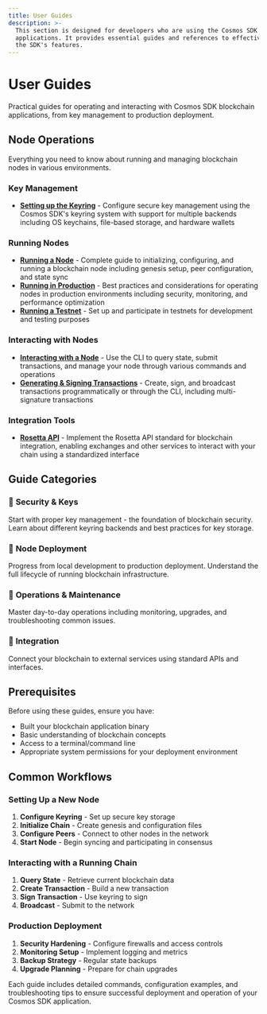 ```yaml
---
title: User Guides
description: >-
  This section is designed for developers who are using the Cosmos SDK to build
  applications. It provides essential guides and references to effectively use
  the SDK's features.
---
```


# User Guides

Practical guides for operating and interacting with Cosmos SDK blockchain applications, from key management to production deployment.

## Node Operations

Everything you need to know about running and managing blockchain nodes in various environments.

### Key Management

- **[Setting up the Keyring](run-node/keyring.mdx)** - Configure secure key management using the Cosmos SDK's keyring system with support for multiple backends including OS keychains, file-based storage, and hardware wallets

### Running Nodes

- **[Running a Node](run-node/run-node.mdx)** - Complete guide to initializing, configuring, and running a blockchain node including genesis setup, peer configuration, and state sync
- **[Running in Production](run-node/run-production.mdx)** - Best practices and considerations for operating nodes in production environments including security, monitoring, and performance optimization
- **[Running a Testnet](run-node/run-testnet.mdx)** - Set up and participate in testnets for development and testing purposes

### Interacting with Nodes

- **[Interacting with a Node](run-node/interact-node.mdx)** - Use the CLI to query state, submit transactions, and manage your node through various commands and operations
- **[Generating & Signing Transactions](run-node/txs.mdx)** - Create, sign, and broadcast transactions programmatically or through the CLI, including multi-signature transactions

### Integration Tools

- **[Rosetta API](run-node/rosetta.mdx)** - Implement the Rosetta API standard for blockchain integration, enabling exchanges and other services to interact with your chain using a standardized interface

## Guide Categories

### 🔑 **Security & Keys**
Start with proper key management - the foundation of blockchain security. Learn about different keyring backends and best practices for key storage.

### 🚀 **Node Deployment**
Progress from local development to production deployment. Understand the full lifecycle of running blockchain infrastructure.

### 🔧 **Operations & Maintenance**
Master day-to-day operations including monitoring, upgrades, and troubleshooting common issues.

### 🔌 **Integration**
Connect your blockchain to external services using standard APIs and interfaces.

## Prerequisites

Before using these guides, ensure you have:

- Built your blockchain application binary
- Basic understanding of blockchain concepts
- Access to a terminal/command line
- Appropriate system permissions for your deployment environment

## Common Workflows

### Setting Up a New Node

1. **Configure Keyring** - Set up secure key storage
2. **Initialize Chain** - Create genesis and configuration files
3. **Configure Peers** - Connect to other nodes in the network
4. **Start Node** - Begin syncing and participating in consensus

### Interacting with a Running Chain

1. **Query State** - Retrieve current blockchain data
2. **Create Transaction** - Build a new transaction
3. **Sign Transaction** - Use keyring to sign
4. **Broadcast** - Submit to the network

### Production Deployment

1. **Security Hardening** - Configure firewalls and access controls
2. **Monitoring Setup** - Implement logging and metrics
3. **Backup Strategy** - Regular state backups
4. **Upgrade Planning** - Prepare for chain upgrades

Each guide includes detailed commands, configuration examples, and troubleshooting tips to ensure successful deployment and operation of your Cosmos SDK application.
